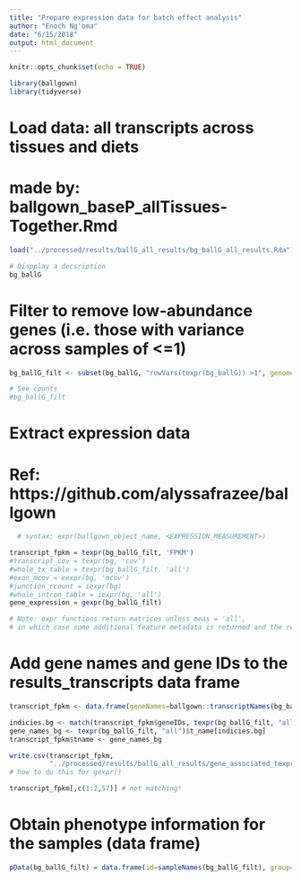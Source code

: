 ```yaml
---
title: "Prepare expression data for batch effect analysis"
author: "Enoch Ng'oma"
date: "6/15/2018"
output: html_document
---
```


```r
knitr::opts_chunk$set(echo = TRUE)

library(ballgown)
library(tidyverse)
```

# Load data: all transcripts across tissues and diets 
# made by: ballgown_baseP_allTissues-Together.Rmd

```r
load("../processed/results/ballG_all_results/bg_ballG_all_results.Rda")

# Dispplay a decsription
bg_ballG
```

# Filter to remove low-abundance genes (i.e. those with variance across samples of <=1)

```r
bg_ballG_filt <- subset(bg_ballG, "rowVars(texpr(bg_ballG)) >1", genomesubset=TRUE)

# See counts
#bg_ballG_filt
```

# Extract expression data
# Ref: https://github.com/alyssafrazee/ballgown

```r
  # syntax: expr(ballgown_object_name, <EXPRESSION_MEASUREMENT>)

transcript_fpkm = texpr(bg_ballG_filt, 'FPKM')
#transcript_cov = texpr(bg, 'cov')
#whole_tx_table = texpr(bg_ballG_filt, 'all')
#exon_mcov = eexpr(bg, 'mcov')
#junction_rcount = iexpr(bg)
#whole_intron_table = iexpr(bg, 'all')
gene_expression = gexpr(bg_ballG_filt)

# Note: expr functions return matrices unless meas = 'all', 
# in which case some additional feature metadata is returned and the result is a data.frame
```

# Add gene names and gene IDs to the results_transcripts data frame

```r
transcript_fpkm <- data.frame(geneNames=ballgown::transcriptNames(bg_ballG_filt), geneIDs=ballgown::geneIDs(bg_ballG_filt), transcript_fpkm)

indicies.bg <- match(transcript_fpkm$geneIDs, texpr(bg_ballG_filt, "all")$gene_id)
gene_names_bg <- texpr(bg_ballG_filt, "all")$t_name[indicies.bg]
transcript_fpkm$tname <- gene_names_bg

write.csv(transcript_fpkm, 
          "../processed/results/ballG_all_results/gene_associated_texpr.csv", row.names=FALSE)
# how to do this for gexpr()

transcript_fpkm[,c(1:2,57)] # not matching!
```

# Obtain phenotype information for the samples (data frame)

```r
pData(bg_ballG_filt) = data.frame(id=sampleNames(bg_ballG_filt), group=rep(c(0,1,2), each=18))
```





